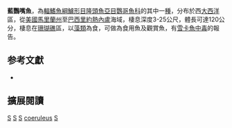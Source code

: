 {{Speciesbox 
| genus = Scarus
| species = coeruleus
| authority = [[Edwards|Edwards]], 1771
| image = Scarus coeruleus in Madagascar Reef.jpg
| status= LC
| status_system = iucn3.1
| synonyms = *''Calliodon gibbosus''<br /><small>Bloch & Schneider, 1801</small>
*''Coryphaena coerulea''<br /><small>Bloch, 1786</small>
*''Coryphaena coerulea''<br /><small>Edwards, 1771</small>
*''Scarus coeruleus''<br /><small>Bloch, 1786</small>
*''Scarus coerulus''<br /><small>Bloch, 1786</small>
*''Scarus loro''<br /><small>Bloch & Schneider, 1801</small>
*''Scarus nuchalis''<br /><small>Poey, 1860</small>
*''Scarus obtusus''<br /><small>Poey, 1860</small>
*''Scarus trilobatus''<br /><small>Lacepède, 1802</small>
}}

'''藍鸚嘴魚'''，為[[輻鰭魚綱|輻鰭魚綱]][[鱸形目|鱸形目]][[隆頭魚亞目|隆頭魚亞目]][[鸚哥魚科|鸚哥魚科]]的其中一[[種|種]]，分布於西[[大西洋|大西洋]]區，從[[美國|美國]][[馬里蘭州|馬里蘭州]]至[[巴西|巴西]][[里約熱內盧|里約熱內盧]]海域，棲息深度3-25公尺，體長可達120公分，棲息在[[珊瑚礁|珊瑚礁]]區，以[[藻類|藻類]]為食，可做為食用魚及觀賞魚，有[[雪卡魚中毒|雪卡魚中毒]]的報告。

== 参考文獻 ==
*{{FishBase_species|genus=Scarus|species=coeruleus|year=2012|month=7}}

== 擴展閱讀 == 
{{refbegin}}
{{wikispecies-inline|Scarus coeruleus|藍鸚嘴魚}}
{{refend}}
{{Taxonbar|from=Q2308211}}

[[Category:食用魚|S]]
[[Category:觀賞魚|S]]
[[Category:有毒魚類|S]]
[[Category:鸚嘴魚屬|coeruleus]]
[[Category:1771年描述的鱼类|S]]


{{鱸形目小作品}}